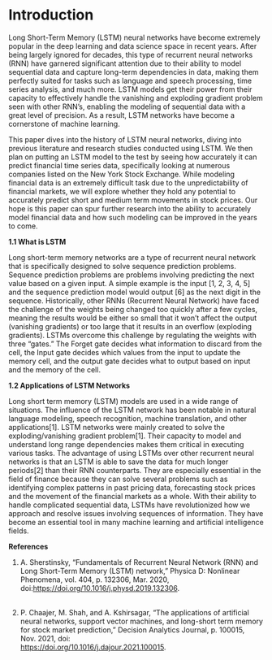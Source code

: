 # Introduction

Long Short-Term Memory (LSTM) neural networks have become extremely popular in the deep learning and data science space in recent years. After being largely ignored for decades, this type of recurrent neural networks (RNN) have garnered significant attention due to their ability to model sequential data and capture long-term dependencies in data, making them perfectly suited for tasks such as language and speech processing, time series analysis, and much more. LSTM models get their power from their capacity to effectively handle the vanishing and exploding gradient problem seen with other RNN's, enabling the modeling of sequential data with a great level of precision. As a result, LSTM networks have become a cornerstone of machine learning.

This paper dives into the history of LSTM neural networks, diving into previous literature and research studies conducted using LSTM. We then plan on putting an LSTM model to the test by seeing how accurately it can predict financial time series data, specifically looking at numerous companies listed on the New York Stock Exchange. While modeling financial data is an extremely difficult task due to the unpredictability of financial markets, we will explore whether they hold any potential to accurately predict short and medium term movements in stock prices. Our hope is this paper can spur further research into the ability to accurately model financial data and how such modeling can be improved in the years to come.

**1.1 What is LSTM**

Long short-term memory networks are a type of recurrent neural network that is specifically designed to solve sequence prediction problems. Sequence prediction problems are problems involving predicting the next value based on a given input. A simple example is the input \[1, 2, 3, 4, 5\] and the sequence prediction model would output \[6\] as the next digit in the sequence. Historically, other RNNs (Recurrent Neural Network) have faced the challenge of the weights being changed too quickly after a few cycles, meaning the results would be either so small that it won't affect the output (vanishing gradients) or too large that it results in an overflow (exploding gradients). LSTMs overcome this challenge by regulating the weights with three "gates." The Forget gate decides what information to discard from the cell, the Input gate decides which values from the input to update the memory cell, and the output gate decides what to output based on input and the memory of the cell.

**1.2 Applications of LSTM Networks**

Long short term memory (LSTM) models are used in a wide range of situations. The influence of the LSTM network has been notable in natural language modeling, speech recognition, machine translation, and other applications\[1\]. LSTM networks were mainly created to solve the exploding/vanishing gradient problem\[1\]. Their capacity to model and understand long range dependencies makes them critical in executing various tasks. The advantage of using LSTMs over other recurrent neural networks is that an LSTM is able to save the data for much longer periods\[2\] than their RNN counterparts. They are especially essential in the field of finance because they can solve several problems such as identifying complex patterns in past pricing data, forecasting stock prices and the movement of the financial markets as a whole. With their ability to handle complicated sequential data, LSTMs have revolutionized how we approach and resolve issues involving sequences of information. They have become an essential tool in many machine learning and artificial intelligence fields. 

**References**

1.  A. Sherstinsky, "Fundamentals of Recurrent Neural Network (RNN) and Long Short-Term Memory (LSTM) network," Physica D: Nonlinear Phenomena, vol. 404, p. 132306, Mar. 2020, doi:<https://doi.org/10.1016/j.physd.2019.132306>.\
    \

2.  P. Chaajer, M. Shah, and A. Kshirsagar, "The applications of artificial neural networks, support vector machines, and long-short term memory for stock market prediction," Decision Analytics Journal, p. 100015, Nov. 2021, doi:[\
    https://doi.org/10.1016/j.dajour.2021.100015](https://doi.org/10.1016/j.dajour.2021.100015). \
